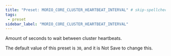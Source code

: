 ```yaml
---
title: "Preset: MORIO_CORE_CLUSTER_HEARTBEAT_INTERVAL" # skip-spellcheck
tags:
 - preset
sidebar_label: "MORIO_CORE_CLUSTER_HEARTBEAT_INTERVAL"
---
```


Amount of seconds to wait between cluster heartbeats.

<Note>

The default value of this preset is `30`, and it is <Label style="danger">Not Save</Label> to change this.

</Note>
